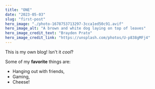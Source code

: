 ```yaml
---
title: "ONE"
date: "2023-05-03"
slug: "first-post"
hero_image: "./photo-1678753713297-3cca1ed50c91.avif"
hero_image_alt: "A brown and white dog laying on top of leaves"
hero_image_credit_text: "Brayden Prato"
hero_image_credit_link: "https://unsplash.com/photos/U-p838gMFj4"
---
```


This is my own blog! Isn't it *cool*?

Some of my **favorite** things are:

* Hanging out with friends,
* Gaming,
* Cheese!